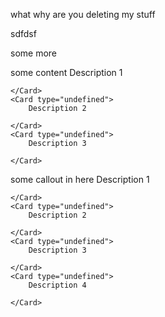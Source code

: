 what why are you deleting my stuff

sdfdsf

some more

<Card type="undefined">
    some content

</Card>
<CardGroup cols="2">
    <Card type="undefined">
        Description 1

    </Card>
    <Card type="undefined">
        Description 2

    </Card>
    <Card type="undefined">
        Description 3

    </Card>

</CardGroup>
<Callout type="note">
    some callout in here

</Callout>
<CardGroup cols="2">
    <Card type="undefined">
        Description 1

    </Card>
    <Card type="undefined">
        Description 2

    </Card>
    <Card type="undefined">
        Description 3

    </Card>
    <Card type="undefined">
        Description 4

    </Card>

</CardGroup>
